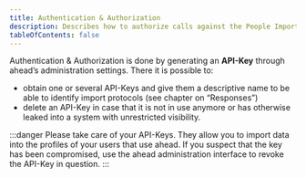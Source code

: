 ```yaml
---
title: Authentication & Authorization
description: Describes how to authorize calls against the People Import API
tableOfContents: false
---
```


Authentication & Authorization is done by generating an **API-Key** through ahead’s administration settings. 
There it is possible to:
* obtain one or several API-Keys and give them a descriptive name to be able to identify import protocols (see chapter on “Responses”)
* delete an API-Key in case that it is not in use anymore or has otherwise leaked into a system with unrestricted visibility.

:::danger
Please take care of your API-Keys. They allow you to import data into the profiles of your users that use ahead. 
If you suspect that the key has been compromised, use the ahead administration interface to revoke the API-Key in question.
:::



<LinkCard
    title="Getting the API-Key"
    description="The guide on using Postman to perform updates also describes how to get the API-Key"
    href="../../guides/01-get-apikey-and-use-postman/"
/>